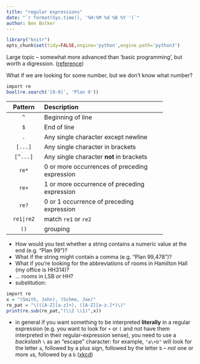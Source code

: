 ```yaml
---
title: "regular expressions"
date: "`r format(Sys.time(), '%H:%M %d %B %Y ')`"
author: Ben Bolker
---
```


```r
library("knitr")
opts_chunk$set(tidy=FALSE,engine='python',engine.path='python3')
```

Large topic -- somewhat more advanced than 'basic programming', but worth a digression.  ([reference](https://docs.python.org/3/howto/regex.html))

What if we are looking for some number, but we don't know what number?
```r
import re
bool(re.search('[0-9]', 'Plan 9'))
```

----------------------------------------------------------
   Pattern   Description                                           
-----------  ---------------------------------------------
 `^`         Beginning of line
 
 `$`	     End of line    
 
 `.`         Any single character except newline
 
 `[...]`	 Any single character in brackets         
 
 `[^...]`	 Any single character **not** in brackets 
 
 `re*`	     0 or more occurrences of preceding expression
 
 `re+`	     1 or more occurrence of preceding expression
 
 `re?`	     0 or 1 occurrence of preceding expression  
 
 `re1|re2`   match `re1` or `re2`
 
 `()`        grouping
 
----------------------------------------------------------

* How would you test whether a string contains a numeric value at the end (e.g. "Plan 99")?
* What if the string might contain a comma (e.g. "Plan 99,478")?
* What if you're looking for the abbreviations of rooms in Hamilton Hall (my office is HH314)?
* ... rooms in LSB *or* HH?
* substitution:
```r
import re
x = "(Smith, John), (Schmo, Joe)"
re_pat = "\(([A-Z][a-z]+), ([A-Z][a-z.]*)\)"
print(re.sub(re_pat,"(\\2 \\1)",x))
```
* in general if you want something to be interpreted **literally** in a regular expression (e.g. you want to look for `+` or `(` and not have them interpreted in their regular-expression sense), you need to use a *backslash* `\` as an "escape" character: for example, `"a\+b"` will look for the letter `a`, followed by a plus sign, followed by the letter `b` -- *not* one or more `a`s, followed by a `b` ([xkcd](http://xkcd.com/234/))
